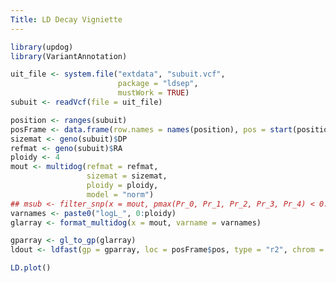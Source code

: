 ```yaml
---
Title: LD Decay Vigniette
---
```


```r
library(updog)
library(VariantAnnotation)
```

```r

uit_file <- system.file("extdata", "subuit.vcf",
                        package = "ldsep",
                        mustWork = TRUE)
subuit <- readVcf(file = uit_file)

position <- ranges(subuit)
posFrame <- data.frame(row.names = names(position), pos = start(position))
sizemat <- geno(subuit)$DP
refmat <- geno(subuit)$RA
ploidy <- 4
mout <- multidog(refmat = refmat,
                 sizemat = sizemat,
                 ploidy = ploidy,
                 model = "norm")
## msub <- filter_snp(x = mout, pmax(Pr_0, Pr_1, Pr_2, Pr_3, Pr_4) < 0.95)
varnames <- paste0("logL_", 0:ploidy)
glarray <- format_multidog(x = mout, varname = varnames)

gparray <- gl_to_gp(glarray)
ldout <- ldfast(gp = gparray, loc = posFrame$pos, type = "r2", chrom = rep(c(1, 2, 1), 7))
```

```r
LD.plot()
```


